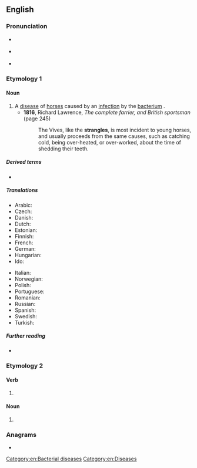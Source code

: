 ==English==

===Pronunciation===
* {{a|RP}} {{IPA|/ˈstɹæŋɡ(ə)lz/|lang=en}}
* {{a|GA}} {{IPA|/ˈstɹæŋɡəlz/|lang=en}}
* {{hyphenation|stran|gles|lang=en}}

===Etymology 1===

====Noun====
{{en-noun|-}}

# A [[disease]] of [[horse]]s caused by an [[infection]] by the [[bacterium]] {{taxlink|Streptococcus equi|species|noshow=1|ver=180503}}.
#* '''1816''', Richard Lawrence, ''The complete farrier, and British sportsman'' (page 245)
#*: The Vives, like the '''strangles''', is most incident to young horses, and usually proceeds from the same causes, such as catching cold, being over-heated, or over-worked, about the time of shedding their teeth.

=====Derived terms=====
* {{l|en|bastard strangles}}

=====Translations=====
{{trans-top|disease of horses}}
* Arabic: {{t-needed|ar}}
* Czech: {{t|cs|hříběcí}}
* Danish: {{t|da|kværke|c}}
* Dutch: {{t+|nl|droes|m}}
* Estonian: {{t|et|nõlg}}
* Finnish: {{t|fi|pääntauti}}
* French: {{t+|fr|gourme|f}}
* German: {{t+|de|Druse|f}}
* Hungarian: {{t|hu|mirigykór}}
* Ido: {{t+|io|gurmo}}
{{trans-mid}}
* Italian: {{t|it|stranguglione|m}}
* Norwegian: {{t|no|kverke|m}}
* Polish: {{t|pl|zołzy|f}}
* Portuguese: {{t|pt|garrotilho|m}}
* Romanian: {{t-needed|ro}}
* Russian: {{t-needed|ru}}
* Spanish: {{t|es|gurma|f}}
* Swedish: {{t|sv|kvarka|c}}
* Turkish: {{t|tr|su sakağısı}}
{{trans-bottom}}

=====Further reading=====
* {{pedia}}

===Etymology 2===

====Verb====
{{head|en|verb form}}

# {{en-third-person singular of|strangle}}

====Noun====
{{head|en|noun form}}

# {{plural of|strangle|lang=en}}

===Anagrams===
* {{anagrams|en|a=aeglnrsst|slangster}}

[[Category:en:Bacterial diseases]]
[[Category:en:Diseases]]